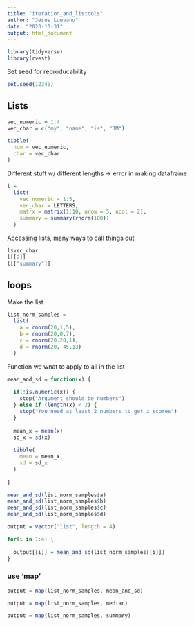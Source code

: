 ```yaml
---
title: "iteration_and_listcols"
author: "Jesus Luevano"
date: "2023-10-31"
output: html_document
---
```


```r
library(tidyverse)
library(rvest)
```


Set seed for reproducability

```r
set.seed(12345)
```

## Lists

```r
vec_numeric = 1:4
vec_char = c("my", "name", "is", "JM")

tibble(
  num = vec_numeric,
  char = vec_char
)
```

Different stuff w/ different lengths -> error in making dataframe

```r
l = 
  list(
    vec_numeric = 1:5,
    vec_char = LETTERS,
    matrx = matrix(1:10, nrow = 5, ncol = 2),
    summary = summary(rnorm(100))
  )
```

Accessing lists, many ways to call things out
```r
l$vec_char
l[[2]]
l[["summary"]]
```

## loops

Make the list

```r
list_norm_samples = 
  list(
    a = rnorm(20,1,5),
    b = rnorm(20,0,7),
    c = rnorm(20.20,1),
    d = rnorm(20,-45,13)
  )
```

Function we wnat to apply to all in the list

```r
mean_and_sd = function(x) {
  
  if(!is.numeric(x)) {
    stop("Argument should be numbers")
  } else if (length(x) < 2) {
    stop("You need at least 2 numbers to get z scores")
  }
  
  mean_x = mean(x)
  sd_x = sd(x)
  
  tibble(
    mean = mean_x,
    sd = sd_x
  )
  
}
```

```r
mean_and_sd(list_norm_samples$a)
mean_and_sd(list_norm_samples$b)
mean_and_sd(list_norm_samples$c)
mean_and_sd(list_norm_samples$d)
```

```r
output = vector("list", length = 4)

for(i in 1:4) {
  
  output[[i]] = mean_and_sd(list_norm_samples[[i]])
}
```

### use 'map'

```r
output = map(list_norm_samples, mean_and_sd)

output = map(list_norm_samples, median)

output = map(list_norm_samples, summary)
```

